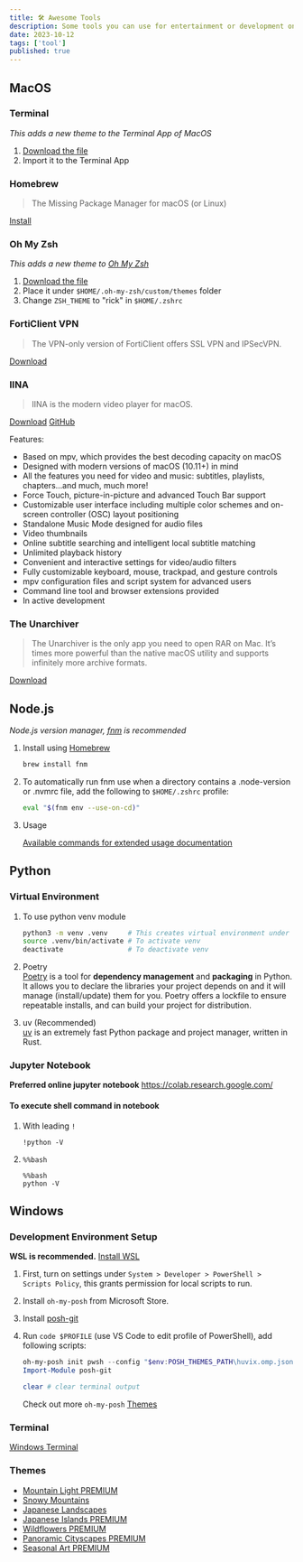 ```yaml
---
title: 🛠️ Awesome Tools
description: Some tools you can use for entertainment or development on MacOS and Windows
date: 2023-10-12
tags: ['tool']
published: true
---
```


## MacOS

### Terminal

_This adds a new theme to the Terminal App of MacOS_

1. [Download the file](/assets/rick.terminal)
1. Import it to the Terminal App

### Homebrew

> The Missing Package Manager for macOS (or Linux)

[Install](https://brew.sh/)

### Oh My Zsh

_This adds a new theme to [Oh My Zsh](https://ohmyz.sh)_

1. [Download the file](/assets/rick.zsh-theme)
1. Place it under `$HOME/.oh-my-zsh/custom/themes` folder
1. Change `ZSH_THEME` to "rick" in `$HOME/.zshrc`

### FortiClient VPN

> The VPN-only version of FortiClient offers SSL VPN and IPSecVPN.

[Download](https://www.fortinet.com/support/product-downloads#vpn)

### IINA

> IINA is the modern video player for macOS.

[Download](https://iina.io/)
[GitHub](https://github.com/iina/iina)

Features:

- Based on mpv, which provides the best decoding capacity on macOS
- Designed with modern versions of macOS (10.11+) in mind
- All the features you need for video and music: subtitles, playlists, chapters…and much, much more!
- Force Touch, picture-in-picture and advanced Touch Bar support
- Customizable user interface including multiple color schemes and on-screen controller (OSC) layout positioning
- Standalone Music Mode designed for audio files
- Video thumbnails
- Online subtitle searching and intelligent local subtitle matching
- Unlimited playback history
- Convenient and interactive settings for video/audio filters
- Fully customizable keyboard, mouse, trackpad, and gesture controls
- mpv configuration files and script system for advanced users
- Command line tool and browser extensions provided
- In active development

### The Unarchiver

> The Unarchiver is the only app you need to open RAR on Mac. It’s times more powerful than the native macOS utility and supports infinitely more archive formats.

[Download](https://theunarchiver.com/)

## Node.js

_Node.js version manager, [fnm](https://github.com/Schniz/fnm) is recommended_

1. Install using [Homebrew](https://brew.sh/)

   ```sh
   brew install fnm
   ```

1. To automatically run fnm use when a directory contains a .node-version or .nvmrc file, add the following to `$HOME/.zshrc` profile:

   ```sh
   eval "$(fnm env --use-on-cd)"
   ```

1. Usage

   [Available commands for extended usage documentation](https://github.com/Schniz/fnm/blob/master/docs/commands.md)

## Python

### Virtual Environment

1. To use python venv module

   ```sh
   python3 -m venv .venv     # This creates virtual environment under current working directory in `.venv` folder
   source .venv/bin/activate # To activate venv
   deactivate                # To deactivate venv
   ```

1. Poetry \
   [Poetry](https://python-poetry.org/) is a tool for **dependency management** and **packaging** in Python. It allows you to declare the libraries your project depends on and it will manage (install/update) them for you. Poetry offers a lockfile to ensure repeatable installs, and can build your project for distribution.
1. uv (Recommended) \
   [uv](https://docs.astral.sh/uv/) is an extremely fast Python package and project manager, written in Rust.

### Jupyter Notebook

**Preferred online jupyter notebook**
https://colab.research.google.com/

#### To execute shell command in notebook

1. With leading `!`

   ```ipynb /!/
   !python -V
   ```

1. `%%bash`

   ```ipynb {1}
   %%bash
   python -V
   ```

## Windows

### Development Environment Setup

**WSL is recommended.** [Install WSL](/blog/wsl)

1. First, turn on settings under `System > Developer > PowerShell > Scripts Policy`, this grants permission for local scripts to run.
1. Install `oh-my-posh` from Microsoft Store.
1. Install [posh-git](https://github.com/dahlbyk/posh-git)
1. Run `code $PROFILE` (use VS Code to edit profile of PowerShell), add following scripts:

   ```ps1
   oh-my-posh init pwsh --config "$env:POSH_THEMES_PATH\huvix.omp.json" | Invoke-Expression
   Import-Module posh-git

   clear # clear terminal output
   ```

   Check out more `oh-my-posh` [Themes](https://ohmyposh.dev/docs/themes)

### Terminal

[Windows Terminal](https://apps.microsoft.com/detail/9N0DX20HK701)

### Themes

- [Mountain Light PREMIUM](https://apps.microsoft.com/detail/9NDSDFS8K786)
- [Snowy Mountains](https://apps.microsoft.com/detail/9ncc12h4qbnv)
- [Japanese Landscapes](https://apps.microsoft.com/detail/9n397lzfq44n)
- [Japanese Islands PREMIUM](https://apps.microsoft.com/detail/9p8z7dt3n2gn)
- [Wildflowers PREMIUM](https://apps.microsoft.com/detail/9njvsxjsp278)
- [Panoramic Cityscapes PREMIUM](https://apps.microsoft.com/detail/9n5mtn76v9nv)
- [Seasonal Art PREMIUM](https://apps.microsoft.com/detail/9n5k6fvj26sd)
